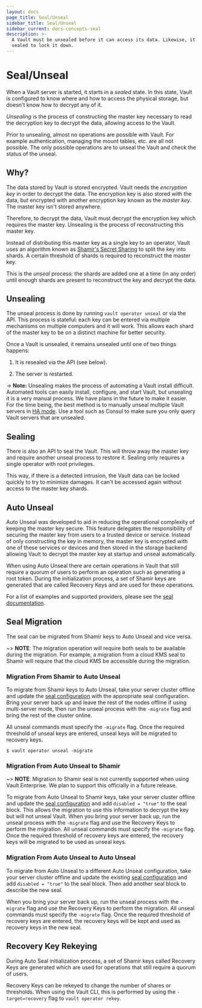 ```yaml
---
layout: docs
page_title: Seal/Unseal
sidebar_title: Seal/Unseal
sidebar_current: docs-concepts-seal
description: >-
  A Vault must be unsealed before it can access its data. Likewise, it can be
  sealed to lock it down.
---
```


# Seal/Unseal

When a Vault server is started, it starts in a _sealed_ state. In this
state, Vault is configured to know where and how to access the physical
storage, but doesn't know how to decrypt any of it.

_Unsealing_ is the process of constructing the master key necessary to
read the decryption key to decrypt the data, allowing access to the Vault.

Prior to unsealing, almost no operations are possible with Vault. For
example authentication, managing the mount tables, etc. are all not possible.
The only possible operations are to unseal the Vault and check the status
of the unseal.

## Why?

The data stored by Vault is stored encrypted. Vault needs the
_encryption key_ in order to decrypt the data. The encryption key is
also stored with the data, but encrypted with another encryption key
known as the _master key_. The master key isn't stored anywhere.

Therefore, to decrypt the data, Vault must decrypt the encryption key
which requires the master key. Unsealing is the process of reconstructing
this master key.

Instead of distributing this master key as a single key to an operator,
Vault uses an algorithm known as
[Shamir's Secret Sharing](https://en.wikipedia.org/wiki/Shamir%27s_Secret_Sharing)
to split the key into shards. A certain threshold of shards is required to
reconstruct the master key.

This is the _unseal_ process: the shards are added one at a time (in any
order) until enough shards are present to reconstruct the key and
decrypt the data.

## Unsealing

The unseal process is done by running `vault operator unseal` or via the API.
This process is stateful: each key can be entered via multiple mechanisms
on multiple computers and it will work. This allows each shard of the master
key to be on a distinct machine for better security.

Once a Vault is unsealed, it remains unsealed until one of two things happens:

1. It is resealed via the API (see below).

2. The server is restarted.

-> **Note:** Unsealing makes the process of automating a Vault install
difficult. Automated tools can easily install, configure, and start Vault,
but unsealing it is a very manual process. We have plans in the future to
make it easier. For the time being, the best method is to manually unseal
multiple Vault servers in [HA mode](/docs/concepts/ha.html). Use a tool such
as Consul to make sure you only query Vault servers that are unsealed.

## Sealing

There is also an API to seal the Vault. This will throw away the master
key and require another unseal process to restore it. Sealing only requires
a single operator with root privileges.

This way, if there is a detected intrusion, the Vault data can be locked
quickly to try to minimize damages. It can't be accessed again without
access to the master key shards.

## Auto Unseal

Auto Unseal was developed to aid in reducing the operational complexity of
keeping the master key secure. This feature delegates the responsibility of
securing the master key from users to a trusted device or service. Instead of
only constructing the key in memory, the master key is encrypted with one of
these services or devices and then stored in the storage backend allowing Vault
to decrypt the master key at startup and unseal automatically.

When using Auto Unseal there are certain operations in Vault that still
require a quorum of users to perform an operation such as generating a root token.
During the initialization process, a set of Shamir keys are generated that are called
Recovery Keys and are used for these operations.

For a list of examples and supported providers, please see the
[seal documentation](/docs/configuration/seal/index.html).

## Seal Migration

The seal can be migrated from Shamir keys to Auto Unseal and vice versa.

~> **NOTE**: The migration operation will require both seals to be available
during the migration. For example, a migration from a cloud KMS seal to
Shamir will require that the cloud KMS be accessible during the migration.

### Migration From Shamir to Auto Unseal

To migrate from Shamir keys to Auto Unseal, take your server cluster offline and update
the [seal configuration](/docs/configuration/seal/index.html) with the appropriate seal
configuration. Bring your server back up and leave the rest of the nodes offline if
using multi-server mode, then run the unseal process with the `-migrate` flag and bring
the rest of the cluster online.

All unseal commands must specify the `-migrate` flag. Once the required threshold of
unseal keys are entered, unseal keys will be migrated to recovery keys.

```
$ vault operator unseal -migrate
```

### Migration From Auto Unseal to Shamir

~> **NOTE**: Migration to Shamir seal is not currently supported when using
Vault Enterprise. We plan to support this officially in a future release.

To migrate from Auto Unseal to Shamir keys, take your server cluster offline and update
the [seal configuration](/docs/configuration/seal/index.html) and add `disabled = "true"`
to the seal block. This allows the migration to use this information to decrypt the key
but will not unseal Vault. When you bring your server back up, run the unseal process
with the `-migrate` flag and use the Recovery Keys to perform the migration. All unseal
commands must specify the `-migrate` flag. Once the required threshold of recovery keys
are entered, the recovery keys will be migrated to be used as unseal keys.

### Migration From Auto Unseal to Auto Unseal

To migrate from Auto Unseal to a different Auto Unseal configuration, take your server
cluster offline and update the existing [seal configuration](/docs/configuration/seal)
and add `disabled = "true"` to the seal block.  Then add another seal block to describe
the new seal.

When you bring your server back up, run the unseal process with the `-migrate` flag and
use the Recovery Keys to perform the migration. All unseal commands must specify
the `-migrate` flag. Once the required threshold of recovery keys are entered,
the recovery keys will be kept and used as recovery keys in the new seal.

## Recovery Key Rekeying

During Auto Seal initialization process, a set of Shamir keys called Recovery Keys are
generated which are used for operations that still require a quorum of users.

Recovery Keys can be rekeyed to change the number of shares or thresholds. When using the
Vault CLI, this is performed by using the `-target=recovery` flag to `vault operator rekey`.
